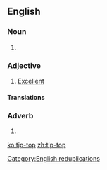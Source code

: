 ==English==

===Noun===
{{en-noun|sg=[[tip]]-[[top]]}}

# {{alternative spelling of|tiptop}}

===Adjective===
{{en-adj|-|pos=[[tip]]-[[top]]}}

# [[excellent|Excellent]]

====Translations====
{{trans-see|excellent}}

===Adverb===
{{en-adv|-|pos=[[tip]]-[[top]]}}

# {{alternative spelling of|tiptop}}

[[Category:English reduplications]]

[[ko:tip-top]]
[[zh:tip-top]]